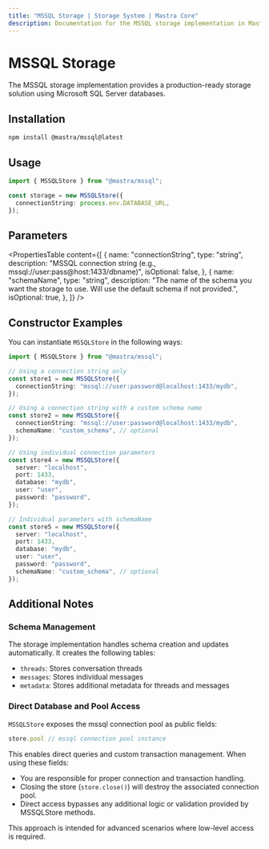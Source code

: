 ```yaml
---
title: "MSSQL Storage | Storage System | Mastra Core"
description: Documentation for the MSSQL storage implementation in Mastra.
---
```


# MSSQL Storage

The MSSQL storage implementation provides a production-ready storage solution using Microsoft SQL Server databases.

## Installation

```bash copy
npm install @mastra/mssql@latest
```

## Usage

```typescript copy showLineNumbers
import { MSSQLStore } from "@mastra/mssql";

const storage = new MSSQLStore({
  connectionString: process.env.DATABASE_URL,
});
```

## Parameters

<PropertiesTable
  content={[
    {
      name: "connectionString",
      type: "string",
      description:
        "MSSQL connection string (e.g., mssql://user:pass@host:1433/dbname)",
      isOptional: false,
    },
    {
      name: "schemaName",
      type: "string",
      description:
        "The name of the schema you want the storage to use. Will use the default schema if not provided.",
      isOptional: true,
    },
  ]}
/>

## Constructor Examples

You can instantiate `MSSQLStore` in the following ways:

```ts
import { MSSQLStore } from "@mastra/mssql";

// Using a connection string only
const store1 = new MSSQLStore({
  connectionString: "mssql://user:password@localhost:1433/mydb",
});

// Using a connection string with a custom schema name
const store2 = new MSSQLStore({
  connectionString: "mssql://user:password@localhost:1433/mydb",
  schemaName: "custom_schema", // optional
});

// Using individual connection parameters
const store4 = new MSSQLStore({
  server: "localhost",
  port: 1433,
  database: "mydb",
  user: "user",
  password: "password",
});

// Individual parameters with schemaName
const store5 = new MSSQLStore({
  server: "localhost",
  port: 1433,
  database: "mydb",
  user: "user",
  password: "password",
  schemaName: "custom_schema", // optional
});
```

## Additional Notes

### Schema Management

The storage implementation handles schema creation and updates automatically. It creates the following tables:

- `threads`: Stores conversation threads
- `messages`: Stores individual messages
- `metadata`: Stores additional metadata for threads and messages

### Direct Database and Pool Access

`MSSQLStore` exposes the mssql connection pool as public fields:

```typescript
store.pool // mssql connection pool instance
```

This enables direct queries and custom transaction management. When using these fields:
- You are responsible for proper connection and transaction handling.
- Closing the store (`store.close()`) will destroy the associated connection pool.
- Direct access bypasses any additional logic or validation provided by MSSQLStore methods.

This approach is intended for advanced scenarios where low-level access is required. 